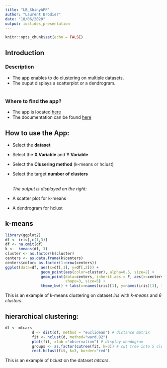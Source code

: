 ```yaml
---
title: "LB_ShinyAPP"
author: "Laurent Brodier"
date: "18/06/2020"
output: ioslides_presentation
---
```


```r
knitr::opts_chunk$set(echo = FALSE)
```

## Introduction
### Description
- The app enables to do clustering on multiple datasets.
- The ouput displays a scatterplot or a dendrogram. 
<br><br>
  
### Where to find the app?
- The app is located <a href="https://lbrodier87.shinyapps.io/lb_shinyapp/">here</a>
- The documentation can be found <a href="https://lbrodier87.github.io/DataProductsWeek4LB/Documentation_LB_ShinyApp.html">here </a>

## How to use the App: 
  
- Select the **dataset**
- Select the **X Variable**  and **Y Variable**
- Select the **Clusering method** (k-means or hclust)
- Select the target **number of clusters**
  
  <br>
*The output is displayed on the right:*
  
- A scatter plot for k-means  
- A dendrogram for hclust
  
## k-means
```r
library(ggplot2)
df <- iris[,c(1,3)]
df <- na.omit(df)
k <-  kmeans(df, 3)
cluster <- as.factor(k$cluster)
centers <- as.data.frame(k$centers)
centers$color= as.factor(1:nrow(centers))
ggplot(data=df, aes(x=df[,1], y=df[,2])) + 
                geom_point(aes(color=cluster), alpha=0.5, size=2) + 
                geom_point(data=centers, inherit.aes = F, aes(x=centers[,1], y=centers[,2], color=color), 
                           shape=3, size=5) + 
                theme_bw() + labs(x=names(iris)[1], y=names(iris)[3], title = "k-mean clustering") 
```
This is an example of k-means clustering on dataset *iris* with *k-means* and *6 clusters*. 

## hierarchical clustering: 
```r
df <- mtcars
            d <- dist(df, method = "euclidean") # distance matrix
            fit <- hclust(d, method="ward.D2")
            plot(fit, xlab ="observation") # display dendogram
            groups <- as.factor(cutree(fit, k=3)) # cut tree into 5 clusters
            rect.hclust(fit, k=3, border="red")
```
This is an example of *hclust* on the dataset *mtcars*. 
